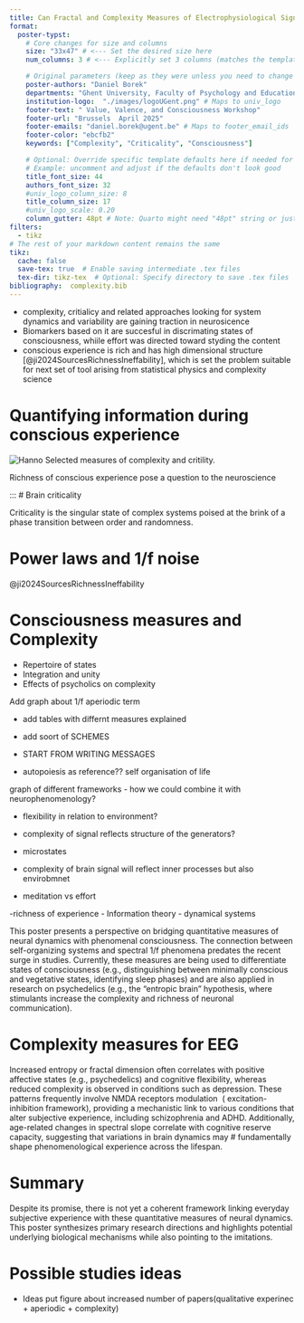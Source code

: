 ```yaml
---
title: Can Fractal and Complexity Measures of Electrophysiological Signals Be Used to Study Subjective Experience?
format:
  poster-typst:
    # Core changes for size and columns
    size: "33x47" # <--- Set the desired size here
    num_columns: 3 # <--- Explicitly set 3 columns (matches the template default)

    # Original parameters (keep as they were unless you need to change them)
    poster-authors: "Daniel Borek"
    departments: "Ghent University, Faculty of Psychology and Educational Sciences, Department of Data-Analysis"
    institution-logo:  "./images/logoUGent.png" # Maps to univ_logo
    footer-text: " Value, Valence, and Consciousness Workshop"
    footer-url: "Brussels  April 2025"
    footer-emails: "daniel.borek@ugent.be" # Maps to footer_email_ids
    footer-color: "ebcfb2"
    keywords: ["Complexity", "Criticality", "Consciousness"]

    # Optional: Override specific template defaults here if needed for 33x47
    # Example: uncomment and adjust if the defaults don't look good
    title_font_size: 44
    authors_font_size: 32
    #univ_logo_column_size: 8
    title_column_size: 17
    #univ_logo_scale: 0.20 
    column_gutter: 48pt # Note: Quarto might need "48pt" string or just 48pt
filters:
  - tikz
# The rest of your markdown content remains the same
tikz:
  cache: false
  save-tex: true  # Enable saving intermediate .tex files
  tex-dir: tikz-tex  # Optional: Specify directory to save .tex files
bibliography:  complexity.bib
---
```



```{=typst}
#block(
  fill: rgb("#E0FFFF"),  // Keep your desired pastel background
  stroke: blue + 1pt,    // Keep your desired border
  radius: 8pt,           // INCREASED from ~4pt for more rounded corners
  inset: 15pt,           // INCREASED from ~8pt for more space around text
)[
  Your content goes here. This area should now feel
  a bit roomier, and the corners of the box will
  be more noticeably curved. Adjust the values
  for radius and inset until you are satisfied.
]
```

- complexity, critialicy and related approaches  looking for system dynamics and variability are  gaining traction in neurosicence
-  Biomarkers based on it are succesful in discrimating states of consciousness,  whiile effort was directed toward styding the content 
- conscious experience is rich and has high dimensional structure [@ji2024SourcesRichnessIneffability], which is set the problem suitable  for next set of tool arising from statistical physics and complexity science

# Quantifying information during conscious experience


::: {#fig-example }

![Hanno](images/measures.svg)
Selected measures of complexity and critility.

:::

Richness of conscious experience pose a question to the neuroscience  


:::
# Brain criticality

Criticality is the singular state of complex systems poised at the brink of a phase transition between order and randomness.

# Power laws and 1/f noise 

@ji2024SourcesRichnessIneffability

# Consciousness measures and Complexity

- Repertoire of states 
- Integration and unity
- Effects of psycholics on complexity





Add graph about 1/f aperiodic term 

- add tables with differnt measures explained
- add  soort of SCHEMES
- START FROM WRITING MESSAGES

- autopoiesis as reference??
self organisation of life

graph of different frameworks
- how we could combine it with neurophenomenology?

- flexibility in relation to environment?
- complexity of signal reflects structure of the generators?
- microstates

- complexity of brain signal will reflect inner processes but also envirobmnet
- meditation vs effort 


-richness of experience 
- Information theory 
- dynamical systems

This poster presents a perspective on bridging quantitative measures of neural dynamics with phenomenal consciousness. The connection between self-organizing systems and spectral 1/f phenomena predates the recent surge in studies. Currently, these measures are being used to differentiate states of consciousness (e.g., distinguishing between minimally conscious and vegetative states, identifying sleep phases) and are also applied in research on psychedelics (e.g., the “entropic brain” hypothesis, where stimulants increase the complexity and richness of neuronal communication).

# Complexity measures for EEG 

```{=typst}
#text(size: 22pt)[
  #table(
    columns: (auto, auto, auto, auto, auto),
    inset: 10pt,
    align: (left, left, left, left, left),
    fill: (_, row) => if row == 0 { rgb(240, 240, 245) } else { white },
    stroke: (x, y) => if y == 0 { (bottom: 1.5pt) } else { 0.5pt },
    
    [*Method*], [*Domain*], [*Key Characteristics*], [*Strengths*], [*Limitations*],
    
    [*Auto-correlation decay time*], [Time], [Measures how quickly signal decorrelates with itself], [Correlates with knee frequency; relationship with age persists after accounting for exponent], [—],
    
    [*Hurst Exponent*], [Time], [Quantifies long-term memory of time series], [Measures statistical dependence between distant points], [More influenced by oscillations],
    
    [*DFA* (Detrended Fluctuation Analysis)], [Time], [Examines how fluctuations scale with window size], [Removes overall trends first], [—],
    
    [*Fractal Dimension metrics* (Higuchi, Katz, Petrosian)], [Time], [Measure signal complexity and self-similarity], [Katz fractal dimension less affected by oscillations], [—],
    
    [*Lempel-Ziv Complexity*], [Time], [Counts unique patterns in binarized signal], [Less affected by oscillations], [—],
    
    [*Entropy measures* (ApEn, SampEn, PE, WPE)], [Time], [Quantify signal unpredictability], [Sample entropy less affected by oscillations], [Permutation entropy strongly influenced by oscillations],
    
    [*Spectral Parameterization* (SpecParam/FOOOF)], [Frequency], [Models both periodic and aperiodic components], [Handles knees and broad peaks well; directly separates oscillations from background], [More complex modeling approach],
    
    [*IRASA*], [Frequency], [Separates components through resampling], [Directly separates oscillations from background], [Less effective with knees or non-scale-free signals]
  )
]
```

Increased entropy or fractal dimension often correlates with positive affective states (e.g., psychedelics) and cognitive flexibility, whereas reduced complexity is observed in conditions such as depression. These patterns frequently involve NMDA receptors modulation  ( excitation-inhibition framework), providing a mechanistic link to various conditions that alter subjective experience, including schizophrenia and ADHD. Additionally, age-related changes in spectral slope correlate with cognitive reserve capacity, suggesting that variations in brain dynamics may # fundamentally shape phenomenological experience across the lifespan.



# Summary

Despite its promise, there is not yet a coherent framework linking everyday subjective experience with these quantitative measures of neural dynamics. This poster synthesizes primary research directions and highlights potential underlying biological mechanisms while also pointing to the imitations.

# Possible studies ideas

- Ideas put figure about increased number of papers(qualitative experinec + aperiodic + complexity)


